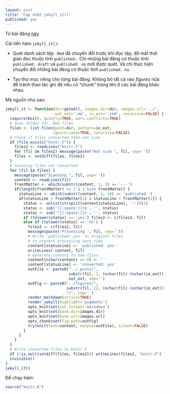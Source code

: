 ```yaml
---
layout: post
title: "Cập nhật jekyll_it()"
published: yes
---
```


Từ bài đăng [này](../r-markdown-kramdown-jekyll/).

Cải tiến hàm `jekyll_it()`:

- Quét danh sách tệp `.Rmd` đã chuyển đổi trước khi đọc tệp, đỡ mất thời gian đọc thuộc tính `published:`. Chỉ những bài đăng có thuộc tính `published: draft` và `published: no` mới được quét. Và chỉ thực hiện chuyển đổi những bài đăng có thuộc tính `published: no`.

- Tạo thư mục riêng cho từng bài đăng. Không bỏ tất cả vào *figures* nữa để tránh thao tác ghi đè nếu có "chunk" trùng tên ở các bài đăng khác nhau.

Mã nguồn như sau:

```r
jekyll_it <- function(dir=getwd(), images.dir=dir, images.url='../',
                      out_ext='.md', in_ext='.rmd', recursive=FALSE) {
  require(knitr, quietly=TRUE, warn.conflicts=TRUE)
  # Scan folder for .Rmd files
  files <- list.files(path=dir, pattern=in_ext, 
                     ignore.case=TRUE, recursive=FALSE)
  # Check if files converted then not scan
  if (file.exists("knitr.F")) {
    files2 <- readLines("knitr.F")
    for (fil in files2) message(paste("Not scan ", fil, sep=''))
    files <- setdiff(files, files2)
  }
  # Scanning files not converted
  for (fil in files) {
    message(paste("Scanning ", fil, sep=''))
    content <- readLines(fil)
    frontMatter <- which(substr(content, 1, 3) == '---')
    if(length(frontMatter) >= 2 & 1 %in% frontMatter) {
      statusLine <- which(substr(content, 1, 10) == 'published:')
      if(statusLine > frontMatter[1] & statusLine < frontMatter[2]) {
        status <- unlist(strsplit(content[statusLine], ':'))[2]
        status <- sub('[[:space:]]+$', '', status)
        status <- sub('^[[:space:]]+', '', status)
        if (tolower(status) == 'yes') files2 <- c(files2, fil)
        else if (tolower(status) == 'no') {
          files2 <- c(files2, fil)
          message(paste('Processing ', fil, sep=''))
          # Write 'published: yes' to original files 
          # to prevent processing next time
          content[statusLine] <- 'published: yes'
          writeLines( content, fil)
          # Generate content to new files
          content[nchar(content) == 0] <- ' '
          content[statusLine] <- 'converted: yes'
          outFile <- paste0("../_posts/",
                            substr(fil, 1, (nchar(fil)-(nchar(in_ext)))),
                            out_ext, sep='')
          outFig <- paste0("../figures/",
                           substr(fil, 12, (nchar(fil)-(nchar(in_ext)))),
                           "/", sep='')
          render_markdown(strict=TRUE)
          render_jekyll(highlight='pygments')
          opts_knit$set(out.format='markdown')
          opts_knit$set(base.dir=images.dir)
          opts_knit$set(base.url=images.url)
          opts_chunk$set(fig.path=outFig)
          try(knit(text=content, output=outFile), silent=FALSE)
        }
      }
    } 
  }
  # Write converted files to knitr.F
  if (!is.null(setdiff(files, files2))) writeLines(files2, "knitr.F")
  invisible()
}
jekyll_it()
```

Để chạy hàm: 

```r
source("knitr.R")
```

